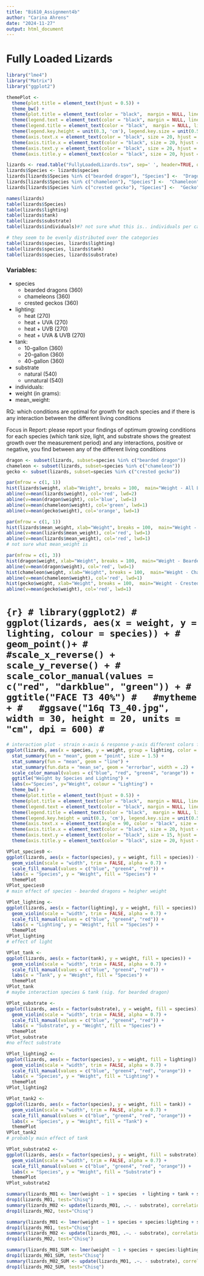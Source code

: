 ---
title: "Bi610_Assignment4b"
author: "Carina Ahrens"
date: "2024-11-27"
output: html_document
---
# Fully Loaded Lizards

```{r}
library("lme4")
library("Matrix")
library("ggplot2")

themePlot <- 
  theme(plot.title = element_text(hjust = 0.5)) +
  theme_bw() +
  theme(plot.title = element_text(color = "black",  margin = NULL, lineheight = NULL, size = 20, hjust = .5, vjust = .5, face = "plain")) +
  theme(legend.text = element_text(color = "black", margin = NULL, lineheight = NULL, size = 10, hjust = .5, vjust = .5, face = "plain")) +
  theme(legend.title = element_text(color = "black",  margin = NULL, lineheight = NULL, size = 20, hjust = .5, vjust = .5, face = "plain")) +
  theme(legend.key.height = unit(0.3, 'cm'), legend.key.size = unit(0.5,'cm'), legend.key.width = unit(0.5,'cm')) +
  theme(axis.text.x = element_text(color = "black", size = 20, hjust = .5, vjust = .5, face = "plain")) +
  theme(axis.title.x = element_text(color = "black", size = 20, hjust = .5, vjust = .5, face = "plain")) +
  theme(axis.text.y = element_text(color = "black", size = 20, hjust = .5, vjust = .5, face = "plain")) +
  theme(axis.title.y = element_text(color = "black", size = 20, hjust = .5, vjust = .5, face = "plain"))
```

```{r read in data}
lizards <- read.table("FullyLoadedLizards.tsv", sep=' ', header=TRUE, quote='"')
lizards$Species <- lizards$species
lizards[lizards$Species %in% c("bearded dragon"), "Species"] <-  "Dragon"
lizards[lizards$Species %in% c("chameleon"), "Species"] <-  "Chameleon"
lizards[lizards$Species %in% c("crested gecko"), "Species"] <-  "Gecko"
```


```{r explore data}
names(lizards)
table(lizards$Species)
table(lizards$lighting)
table(lizards$tank)
table(lizards$substrate)
table(lizards$individuals)#? not sure what this is.. individuals per category?

# they seem to be evenly distributed over the categories
table(lizards$species, lizards$lighting)
table(lizards$species, lizards$tank)
table(lizards$species, lizards$substrate)
```

### Variables:
* species
  * bearded dragons (360)
  * chameleons (360)
  * crested geckos (360)
* lighting:
  * heat (270)
  * heat + UVA  (270)
  * heat + UVB  (270)
  * heat + UVA & UVB  (270)
* tank:
  * 10-gallon (360)
  * 20-gallon (360)
  * 40-gallon (360)
* substrate
  * natural (540)
  * unnatural (540)
* individuals:
* weight (in grams):
* mean_weight:

RQ: which conditions are optimal for growth for each species and if there is any interaction between the different living conditions

Focus in Report: please report your findings of optimum growing conditions for each species (which tank size, light, and substrate shows the greatest growth over the measurement period) and any interactions, positive or negative, you find between any of the different living conditions

```{r creating subsets}
dragon <- subset(lizards, subset=species %in% c("bearded dragon"))
chameleon <- subset(lizards, subset=species %in% c("chameleon"))
gecko <- subset(lizards, subset=species %in% c("crested gecko"))
```


```{r visualization - weight all lizards}
par(mfrow = c(1, 1))
hist(lizards$weight, xlab="Weight", breaks = 100,  main="Weight - All Lizards")
abline(v=mean(lizards$weight), col='red', lwd=2)
abline(v=mean(dragon$weight), col='blue', lwd=1)
abline(v=mean(chameleon$weight), col='green', lwd=1)
abline(v=mean(gecko$weight), col='orange', lwd=1)
```

```{r visualization - mean weight all lizards}
par(mfrow = c(1, 1))
hist(lizards$mean_weight, xlab="Weight", breaks = 100,  main="Weight - All Lizards")
abline(v=mean(lizards$mean_weight), col='red', lwd=1)
abline(v=mean(lizards$mean_weight), col='red', lwd=1)
# not sure what mean_weight is
```


```{r visualization - weight by species}
par(mfrow = c(1, 3))
hist(dragon$weight, xlab="Weight", breaks = 100,  main="Weight - Bearded Dragon")
abline(v=mean(dragon$weight), col='red', lwd=1)
hist(chameleon$weight, xlab="Weight", breaks = 100,  main="Weight - Chameleon")
abline(v=mean(chameleon$weight), col='red', lwd=1)
hist(gecko$weight, xlab="Weight", breaks = 100,  main="Weight - Crested Gecko")
abline(v=mean(gecko$weight), col='red', lwd=1)
```
# ```{r}
# library(ggplot2)
# ggplot(lizards, aes(x = weight, y = lighting, colour = species)) +
#   geom_point()+
#   #scale_x_reverse() + scale_y_reverse() +
#   scale_color_manual(values = c("red", "darkblue", "green")) +
#   ggtitle("FACE T3 40%")
#   #mytheme +
#   #ggsave("16q T3_40.jpg", width = 30, height = 20, units = "cm", dpi = 600)
# ```

```{r, interaction plot}
# interaction plot - strain x-axis & response y-axis different colors for different genotypes
ggplot(lizards, aes(x = species, y = weight, group = lighting, color = lighting)) +
  stat_summary(fun = "mean", geom = "point", size = 1.5) +
  stat_summary(fun = "mean", geom = "line") +
  stat_summary(fun.data = "mean_se", geom = "errorbar", width = .2) +
  scale_color_manual(values = c("blue", "red", "green4", "orange")) +
  ggtitle("Weight by Species and Lighting") +
  labs(x="Species", y="Weight", colour = "Lighting") +
  theme_bw() +
  theme(plot.title = element_text(hjust = 0.5)) +
  theme(plot.title = element_text(color = "black",  margin = NULL, lineheight = NULL, size = 25, hjust = .5, vjust = .5, face = "plain")) +
  theme(legend.text = element_text(color = "black", margin = NULL, lineheight = NULL, size = 15, hjust = .5, vjust = .5, face = "plain")) +
  theme(legend.title = element_text(color = "black",  margin = NULL, lineheight = NULL, size = 20, hjust = .5, vjust = .5, face = "plain")) +
  theme(legend.key.height = unit(0.3, 'cm'), legend.key.size = unit(0.5,'cm'), legend.key.width = unit(0.5,'cm')) +
  theme(axis.text.x = element_text(angle = 90, color = "black", size = 15, hjust = .5, vjust = .5, face = "plain")) +
  theme(axis.title.x = element_text(color = "black", size = 20, hjust = .5, vjust = .5, face = "plain")) +
  theme(axis.text.y = element_text(color = "black", size = 15, hjust = .5, vjust = .5, face = "plain")) +
  theme(axis.title.y = element_text(color = "black", size = 20, hjust = .5, vjust = .5, face = "plain"))
```

```{r}
VPlot_species0 <- 
ggplot(lizards, aes(x = factor(species), y = weight, fill = species)) +
  geom_violin(scale = "width", trim = FALSE, alpha = 0.7) +
  scale_fill_manual(values = c("blue", "green4", "red")) +
  labs(x = "Species", y = "Weight", fill = "Species") +
  themePlot
VPlot_species0
# main effect of species - bearded dragons = heigher weight
```

```{r}
VPlot_lighting <- 
ggplot(lizards, aes(x = factor(lighting), y = weight, fill = species)) +
  geom_violin(scale = "width", trim = FALSE, alpha = 0.7) +
  scale_fill_manual(values = c("blue", "green4", "red")) +
  labs(x = "Lighting", y = "Weight", fill = "Species") +
  themePlot
VPlot_lighting
# effect of light
```
```{r}
VPlot_tank <- 
ggplot(lizards, aes(x = factor(tank), y = weight, fill = species)) +
  geom_violin(scale = "width", trim = FALSE, alpha = 0.7) +
  scale_fill_manual(values = c("blue", "green4", "red")) +
  labs(x = "Tank", y = "Weight", fill = "Species") +
  themePlot
VPlot_tank
# maybe interaction species & tank (sig. for bearded dragon)
```

```{r}
VPlot_substrate <- 
ggplot(lizards, aes(x = factor(substrate), y = weight, fill = species)) +
  geom_violin(scale = "width", trim = FALSE, alpha = 0.7) +
  scale_fill_manual(values = c("blue", "green4", "red")) +
  labs(x = "Substrate", y = "Weight", fill = "Species") +
  themePlot
VPlot_substrate
#no effect substrate 
```

```{r}
VPlot_lighting2 <- 
ggplot(lizards, aes(x = factor(species), y = weight, fill = lighting)) +
  geom_violin(scale = "width", trim = FALSE, alpha = 0.7) +
  scale_fill_manual(values = c("blue", "green4", "red", "orange")) +
  labs(x = "Species", y = "Weight", fill = "Lighting") +
  themePlot
VPlot_lighting2
```
```{r}
VPlot_tank2 <- 
ggplot(lizards, aes(x = factor(species), y = weight, fill = tank)) +
  geom_violin(scale = "width", trim = FALSE, alpha = 0.7) +
  scale_fill_manual(values = c("blue", "green4", "red", "orange")) +
  labs(x = "Species", y = "Weight", fill = "Tank") +
  themePlot
VPlot_tank2
# probably main effect of tank
```
```{r}
VPlot_substrate2 <- 
ggplot(lizards, aes(x = factor(species), y = weight, fill = substrate)) +
  geom_violin(scale = "width", trim = FALSE, alpha = 0.7) +
  scale_fill_manual(values = c("blue", "green4", "red", "orange")) +
  labs(x = "Species", y = "Weight", fill = "Substrate") +
  themePlot
VPlot_substrate2
```

```{r}
summary(lizards_M01 <- lmer(weight ~ 1 + species  + lighting + tank + substrate + (1|individuals), lizards))
drop1(lizards_M01, test="Chisq")
summary(lizards_M02 <- update(lizards_M01, .~. - substrate), correlation = FALSE)
drop1(lizards_M02, test="Chisq")
```

```{r}
summary(lizards_M01 <- lmer(weight ~ 1 + species + species:lighting + species:tank + substrate + (1|individuals), lizards))
drop1(lizards_M01, test="Chisq")
summary(lizards_M02 <- update(lizards_M01, .~. - substrate), correlation = FALSE)
drop1(lizards_M02, test="Chisq")
```

```{r}
summary(lizards_M01_SUM <- lmer(weight ~ 1 + species + species:lighting + species:tank + substrate + (1|individuals), lizards,  contrasts = list(species = "contr.sum", lighting = "contr.sum", tank = "contr.sum")))
drop1(lizards_M01_SUM, test="Chisq")
summary(lizards_M02_SUM <- update(lizards_M01, .~. - substrate), correlation = FALSE)
drop1(lizards_M02_SUM, test="Chisq")
```